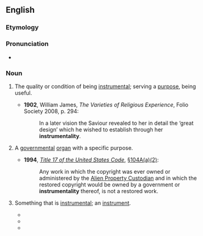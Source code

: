 ==English==

===Etymology===
{{suffix|en|instrumental|ity}}

===Pronunciation===
* {{a|UK}} {{IPA|en|/ɪnstɹʊmɛnˈtalɪti/}}

===Noun===
{{en-noun|~|instrumentalities}}

# {{lb|en|uncountable}} The quality or condition of being [[instrumental]]; serving a [[purpose]], being useful.
#* '''1902''', William James, ''The Varieties of Religious Experience'', Folio Society 2008, p. 294:
#*: In a later vision the Saviour revealed to her in detail the ‘great design’ which he wished to establish through her '''instrumentality'''.
# {{lb|en|countable|legal}} A [[governmental]] [[organ]] with a specific purpose.
#* '''1994''', ''[[w:Title 17 of the United States Code|Title 17 of the United States Code]]'', [[s:United_States_Code/Title_17/Chapter_1/Section_104A#.28a.29_Automatic_Protection_and_Term|§104A(a)(2)]]:
#*: Any work in which the copyright was ever owned or administered by the [[w:Alien Property Custodian|Alien Property Custodian]] and in which the restored copyright would be owned by a government or '''instrumentality''' thereof, is not a restored work.
# {{lb|en|countable}} Something that is [[instrumental]]; an [[instrument]].
#* {{quote-book|en|year=1838|author=American Anti-Slavery Society|title=The Anti-Slavery Examiner, Part 2 of 4|chapter=|edition=|url=http://www.gutenberg.org/etext/11272
|passage=He spoke of the various '''instrumentalities''' which were now employed for the conversion of the world.}}
#* {{quote-book|en|year=1873|author=Helen Hunt Jackson|title=Bits About Home Matters|chapter=|edition=|url=http://www.gutenberg.org/etext/10516
|passage=Delays and failures will only set her to casting about for new '''instrumentalities'''.}}
#* {{quote-book|en|year=1914|author=Samuel F. B. Morse|title=Samuel F. B. Morse, His Letters and Journals|chapter=|edition=|url=http://www.gutenberg.org/etext/11018
|passage=God works by '''instrumentalities''', and he has wonderfully thus far interposed in keeping evils that I feared in abeyance.}}